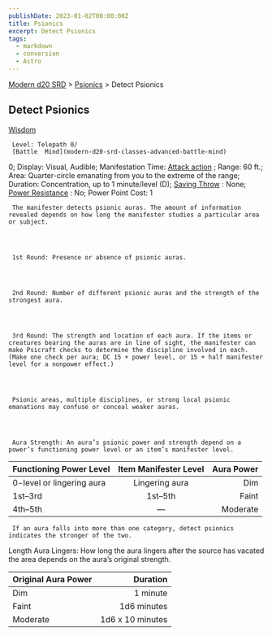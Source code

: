 ```yaml
---
publishDate: 2023-01-02T00:00:00Z
title: Psionics
excerpt: Detect Psionics
tags:
  - markdown
  - conversion
  - Astro
---
```


[Modern d20 SRD](/#modernD20) > [Psionics](modern-d20-srd-psionics-index) > Detect Psionics

## Detect Psionics

[Wisdom](modern-d20-srd-basics-ability-scores)

     Level: Telepath 0/
     [Battle  Mind](modern-d20-srd-classes-advanced-battle-mind)
0; Display: Visual, Audible; Manifestation Time:
[Attack action](modern-d20-srd-combat-attack-actions)
; Range: 60 ft.; Area: Quarter-circle emanating from you to the extreme
of the range; Duration: Concentration, up to 1 minute/level (D);
[Saving Throw](modern-d20-srd-basics-saving-throws)
: None;
[Power Resistance](modern-d20-srd-special-abilities-power-resistance)
: No; Power Point Cost: 1

     The manifester detects psionic auras. The amount of information revealed depends on how long the manifester studies a particular area or subject.




     1st Round: Presence or absence of psionic auras.




     2nd Round: Number of different psionic auras and the strength of the strongest aura.




     3rd Round: The strength and location of each aura. If the items or creatures bearing the auras are in line of sight, the manifester can make Psicraft checks to determine the discipline involved in each. (Make one check per aura; DC 15 + power level, or 15 + half manifester level for a nonpower effect.)




     Psionic areas, multiple disciplines, or strong local psionic emanations may confuse or conceal weaker auras.




     Aura Strength: An aura’s psionic power and strength depend on a power’s functioning power level or an item’s manifester level.

| Functioning Power Level   | Item Manifester Level | Aura Power |
| :------------------------ | :-------------------: | ---------: |
| 0-level or lingering aura |    Lingering aura     |        Dim |
| 1st–3rd                    |        1st–5th         |      Faint |
| 4th–5th                    |           —            |   Moderate |

     If an aura falls into more than one category, detect psionics indicates the stronger of the two.

Length Aura Lingers: How long the aura lingers after the source has vacated the area depends on the aura’s original strength.

| Original Aura Power |         Duration |
| :------------------ | ---------------: |
| Dim                 |         1 minute |
| Faint               |      1d6 minutes |
| Moderate            | 1d6 x 10 minutes |
